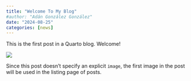 ```yaml
---
title: "Welcome To My Blog"
#author: "Adán González González"
date: "2024-08-25"
categories: [news]
---
```


This is the first post in a Quarto blog. Welcome!

![](thumbnail.jpg)

Since this post doesn't specify an explicit `image`, the first image in the post will be used in the listing page of posts.
